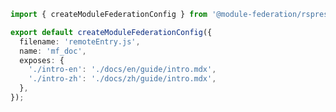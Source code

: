 ```ts title='module-federation.config.ts'
import { createModuleFederationConfig } from '@module-federation/rspress-plugin';

export default createModuleFederationConfig({
  filename: 'remoteEntry.js',
  name: 'mf_doc',
  exposes: {
    './intro-en': './docs/en/guide/intro.mdx',
    './intro-zh': './docs/zh/guide/intro.mdx',
  },
});
```
